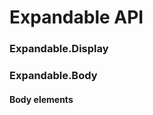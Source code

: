 
<Meta
    title="API/Surfaces/Expandable"
    component={Expandable}
/>

# Expandable API

<Props of={Expandable} />

### Expandable.Display

<Props of={Expandable.Display} />

### Expandable.Body

<Props of={Expandable.Body} />

#### Body elements

<Props of={Expandable.Header} />


